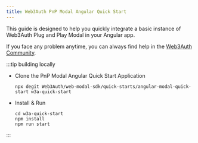 ```yaml
---
title: Web3Auth PnP Modal Angular Quick Start
---
```


This guide is designed to help you quickly integrate a basic instance of Web3Auth Plug and Play Modal in your Angular app.

If you face any problem anytime, you can always find help in the [Web3Auth Community](https://web3auth.io/community/c/help-pnp/pnp-modal/7).

:::tip building locally

- Clone the PnP Modal Angular Quick Start Application

  ```shell npm2yarn
  npx degit Web3Auth/web-modal-sdk/quick-starts/angular-modal-quick-start w3a-quick-start
  ```

- Install & Run

  ```shell npm2yarn
  cd w3a-quick-start
  npm install
  npm run start
  ```

:::
